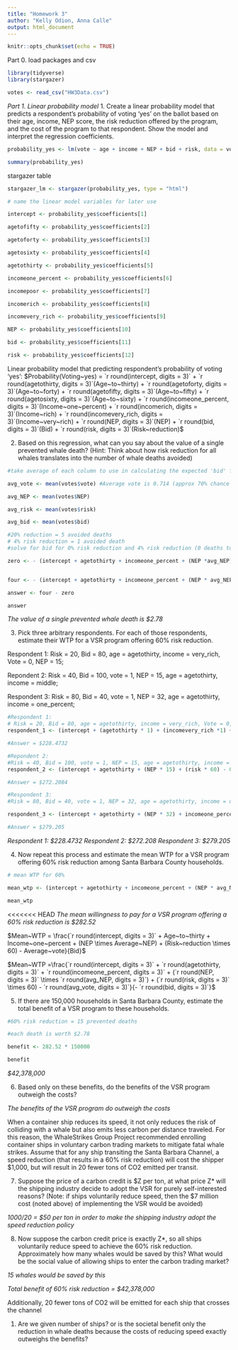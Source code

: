 ```yaml
---
title: "Homework 3"
author: "Kelly Odion, Anna Calle"
output: html_document
---
```


```r
knitr::opts_chunk$set(echo = TRUE)
```


Part 0. load packages and csv
```r
library(tidyverse)
library(stargazer)

votes <- read_csv("HW3Data.csv")

```


*Part 1. Linear probability model* 
1. Create a linear probability model that predicts a respondent’s probability of voting ‘yes’ on the
ballot based on their age, income, NEP score, the risk reduction offered by the program, and the
cost of the program to that respondent. Show the model and interpret the regression
coefficients.
```r
probability_yes <- lm(vote ~ age + income + NEP + bid + risk, data = votes)

summary(probability_yes)

```


stargazer table 
```r
stargazer_lm <- stargazer(probability_yes, type = "html")
```


```r
# name the linear model variables for later use

intercept <- probability_yes$coefficients[1]

agetofifty <- probability_yes$coefficients[2]

agetoforty <- probability_yes$coefficients[3]

agetosixty <- probability_yes$coefficients[4]

agetothirty <- probability_yes$coefficients[5]

incomeone_percent <- probability_yes$coefficients[6]

incomepoor <- probability_yes$coefficients[7]

incomerich <- probability_yes$coefficients[8]

incomevery_rich <- probability_yes$coefficients[9]

NEP <- probability_yes$coefficients[10]

bid <- probability_yes$coefficients[11]

risk <- probability_yes$coefficients[12]

```

Linear probability model that predicting respondent’s probability of voting ‘yes’:
$Probability(Voting~yes) = `r round(intercept, digits = 3)` + `r round(agetothirty, digits = 3)`(Age~to~thirty) + `r round(agetoforty, digits = 3)`(Age~to~forty) + `r round(agetofifty, digits = 3)`(Age~to~fifty) + `r round(agetosixty, digits = 3)`(Age~to~sixty) + `r round(incomeone_percent, digits = 3)`(Income~one~percent) + `r round(incomerich, digits = 3)`(Income~rich) + `r round(incomevery_rich, digits = 3)`(Income~very~rich) + `r round(NEP, digits = 3)`(NEP) + `r round(bid, digits = 3)`(Bid) + `r round(risk, digits = 3)`(Risk~reduction)$

2. Based on this regression, what can you say about the value of a single prevented whale death?
(Hint: Think about how risk reduction for all whales translates into the number of whale deaths
avoided)


```r
#take average of each column to use in calculating the expected 'bid' for one whale death 

avg_vote <- mean(votes$vote) #Average vote is 0.714 (approx 70% chance of voting yes)

avg_NEP <- mean(votes$NEP)

avg_risk <- mean(votes$risk)

avg_bid <- mean(votes$bid)

#20% reduction = 5 avoided deaths
# 4% risk reduction = 1 avoided death
#solve for bid for 0% risk reduction and 4% risk reduction (0 deaths to 1 death) and look at the difference

zero <- - (intercept + agetothirty + incomeone_percent + (NEP *avg_NEP) +(risk*0) - 0.5)/bid


four <- - (intercept + agetothirty + incomeone_percent + (NEP * avg_NEP) + (risk*4) - 0.5)/bid

answer <- four - zero

answer


```

*The value of a single prevented whale death is $2.78*


3. Pick three arbitrary respondents. For each of those respondents, estimate their WTP for a VSR
program offering 60% risk reduction.

Respondent 1: 
Risk = 20, Bid = 80, age = agetothirty, income = very_rich, Vote = 0, NEP = 15; 

Repondent 2: 
Risk = 40, Bid = 100, vote = 1, NEP = 15, age = agetothirty, income = middle; 
 
Respondent 3: 
Risk = 80, Bid = 40, vote = 1, NEP = 32, age = agetothirty, income = one_percent;

```r

#Respondent 1: 
# Risk = 20, Bid = 80, age = agetothirty, income = very_rich, Vote = 0, NEP = 15; 
respondent_1 <- (intercept + (agetothirty * 1) + (incomevery_rich *1) + (NEP *15) + (risk * 60) - 0.5)/bid

#Answer = $228.4732

#Repondent 2: 
#Risk = 40, Bid = 100, vote = 1, NEP = 15, age = agetothirty, income = middle; 
respondent_2 <- (intercept + agetothirty + (NEP * 15) + (risk * 60) - 0.5)/bid

#Answer = $272.2084

#Respondent 3: 
#Risk = 80, Bid = 40, vote = 1, NEP = 32, age = agetothirty, income = one_percent;

respondent_3 <- (intercept + agetothirty + (NEP * 32) + incomeone_percent + (risk * 60) - 0.5)/bid

#Answer = $279.205

```

*Respondent 1: $228.4732*
*Respondent 2: $272.208*
*Respondent 3: $279.205* 


4. Now repeat this process and estimate the mean WTP for a VSR program offering 60% risk
reduction among Santa Barbara County households.

```r
# mean WTP for 60% 

mean_wtp <- (intercept + agetothirty + incomeone_percent + (NEP * avg_NEP) + (risk*60) - 0.5)/-bid

mean_wtp

```

<<<<<<< HEAD
*The mean willingness to pay for a VSR program offering a 60% risk reduction is $282.52* 


  
$Mean~WTP = \frac{`r round(intercept, digits = 3)` + Age~to~thirty + Income~one~percent + (NEP \times Average~NEP) + (Risk~reduction \times 60) - Average~vote}{Bid}$
  
$Mean~WTP =\frac{`r round(intercept, digits = 3)` + `r round(agetothirty, digits = 3)` + `r round(incomeone_percent, digits = 3)` + (`r round(NEP, digits = 3)` \times `r round(avg_NEP, digits = 3)`) + (`r round(risk, digits = 3)` \times 60) - `r round(avg_vote, digits = 3)`}{- `r round(bid, digits = 3)`}$


5. If there are 150,000 households in Santa Barbara County, estimate the total benefit of a VSR
program to these households.

```r

#60% risk reduction = 15 prevented deaths 

#each death is worth $2.78 

benefit <- 282.52 * 150000

benefit

```

*$42,378,000*

6. Based only on these benefits, do the benefits of the VSR program outweigh the costs?

*The benefits of the VSR program do outweigh the costs* 

When a container ship reduces its speed, it not only reduces the risk of colliding with a whale but also
emits less carbon per distance traveled. For this reason, the WhaleStrikes Group Project recommended
enrolling container ships in voluntary carbon trading markets to mitigate fatal whale strikes. Assume
that for any ship transiting the Santa Barbara Channel, a speed reduction (that results in a 60% risk
reduction) will cost the shipper $1,000, but will result in 20 fewer tons of CO2 emitted per transit.

7. Suppose the price of a carbon credit is $Z per ton, at what price Z* will the shipping industry
decide to adopt the VSR for purely self-interested reasons? (Note: if ships voluntarily reduce
speed, then the $7 million cost (noted above) of implementing the VSR would be avoided)

*1000/20 = $50 per ton in order to make the shipping industry adopt the speed reduction policy* 

8. Now suppose the carbon credit price is exactly Z*, so all ships voluntarily reduce speed to
achieve the 60% risk reduction. Approximately how many whales would be saved by this? What
would be the social value of allowing ships to enter the carbon trading market?

*15 whales would be saved by this* 

*Total benefit of 60% risk reduction = $42,378,000* 

Additionally, 20 fewer tons of CO2 will be emitted for each ship that crosses the channel 

1. Are we given number of ships? or is the societal benefit only the reduction in whale deaths because the costs of reducing speed exactly outweighs the benefits? 




